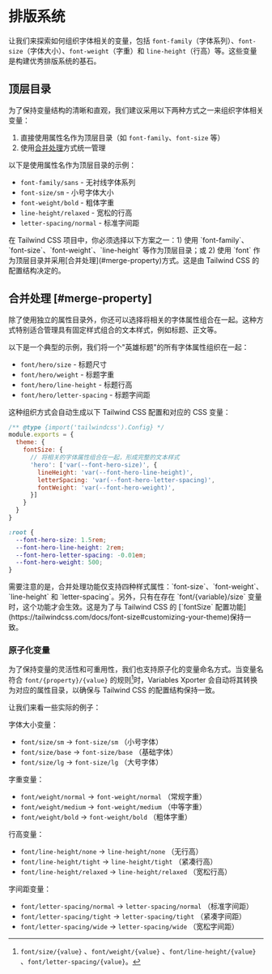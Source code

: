 
# 排版系统
让我们来探索如何组织字体相关的变量，包括 `font-family`（字体系列）、`font-size`（字体大小）、`font-weight`（字重）和 `line-height`（行高）等。这些变量是构建优秀排版系统的基石。

## 顶层目录
为了保持变量结构的清晰和直观，我们建议采用以下两种方式之一来组织字体相关变量：
1. 直接使用属性名作为顶层目录（如 `font-family`、`font-size` 等）
2. 使用[合并处理](#merge-property)方式统一管理

以下是使用属性名作为顶层目录的示例：
- `font-family/sans` - 无衬线字体系列
- `font-size/sm` - 小号字体大小
- `font-weight/bold` - 粗体字重
- `line-height/relaxed` - 宽松的行高
- `letter-spacing/normal` - 标准字间距

<Callout type="error" emoji="🚨">
在 Tailwind CSS 项目中，你必须选择以下方案之一：1) 使用 `font-family`、`font-size`、`font-weight`、`line-height` 等作为顶层目录；或 2) 使用 `font` 作为顶层目录并采用[合并处理](#merge-property)方式。这是由 Tailwind CSS 的配置结构决定的。
</Callout>

## 合并处理 [#merge-property]
除了使用独立的属性目录外，你还可以选择将相关的字体属性组合在一起。这种方式特别适合管理具有固定样式组合的文本样式，例如标题、正文等。

以下是一个典型的示例，我们将一个"英雄标题"的所有字体属性组织在一起：
- `font/hero/size` - 标题尺寸
- `font/hero/weight` - 标题字重
- `font/hero/line-height` - 标题行高
- `font/hero/letter-spacing` - 标题字间距

这种组织方式会自动生成以下 Tailwind CSS 配置和对应的 CSS 变量：

```js
/** @type {import('tailwindcss').Config} */
module.exports = {
  theme: {
    fontSize: {
      // 将相关的字体属性组合在一起，形成完整的文本样式
      'hero': ['var(--font-hero-size)', {
        lineHeight: 'var(--font-hero-line-height)',
        letterSpacing: 'var(--font-hero-letter-spacing)',
        fontWeight: 'var(--font-hero-weight)',
      }]
    }
  }
}
```
```css
:root {
  --font-hero-size: 1.5rem;
  --font-hero-line-height: 2rem;
  --font-hero-letter-spacing: -0.01em;
  --font-hero-weight: 500;
}
```
<Callout type="warning" emoji="⚠️">
需要注意的是，合并处理功能仅支持四种样式属性：`font-size`、`font-weight`、`line-height` 和 `letter-spacing`。另外，只有在存在 `font/{variable}/size` 变量时，这个功能才会生效。这是为了与 Tailwind CSS 的 [`fontSize` 配置功能](https://tailwindcss.com/docs/font-size#customizing-your-theme)保持一致。
</Callout>

### 原子化变量

为了保持变量的灵活性和可重用性，我们也支持原子化的变量命名方式。当变量名符合 `font/{property}/{value}` 的规则[^1]时，Variables Xporter 会自动将其转换为对应的属性目录，以确保与 Tailwind CSS 的配置结构保持一致。

让我们来看一些实际的例子：

字体大小变量：
- `font/size/sm` → `font-size/sm` （小号字体）
- `font/size/base` → `font-size/base` （基础字体）
- `font/size/lg` → `font-size/lg` （大号字体）

字重变量：
- `font/weight/normal` → `font-weight/normal` （常规字重）
- `font/weight/medium` → `font-weight/medium` （中等字重）
- `font/weight/bold` → `font-weight/bold` （粗体字重）

行高变量：
- `font/line-height/none` → `line-height/none` （无行高）
- `font/line-height/tight` → `line-height/tight` （紧凑行高）
- `font/line-height/relaxed` → `line-height/relaxed` （宽松行高）

字间距变量：
- `font/letter-spacing/normal` → `letter-spacing/normal` （标准字间距）
- `font/letter-spacing/tight` → `letter-spacing/tight` （紧凑字间距）
- `font/letter-spacing/wide` → `letter-spacing/wide` （宽松字间距）

[^1]: `font/size/{value}` 、`font/weight/{value}` 、`font/line-height/{value}` 、`font/letter-spacing/{value}`。
